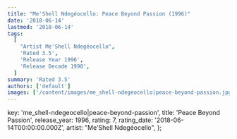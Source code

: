 ```yaml
---
title: "Me'Shell Ndegéocello: Peace Beyond Passion (1996)"
date: '2018-06-14'
lastmod: '2018-06-14'
tags:
  [
    "Artist Me'Shell Ndegéocello",
    'Rated 3.5',
    'Release Year 1996',
    'Release Decade 1990',
  ]
summary: 'Rated 3.5'
authors: ['default']
images: ['/content/images/me_shell-ndegeocello|peace-beyond-passion.jpg']
---
```


  key: 'me_shell-ndegeocello|peace-beyond-passion',
  title: 'Peace Beyond Passion',
  release_year: 1996,
  rating: 7,
  rating_date: '2018-06-14T00:00:00.000Z',
  artist: "Me'Shell Ndegéocello",
};

<MusicRating data={data} />
